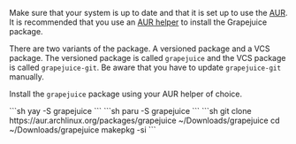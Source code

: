 
Make sure that your system is up to date and that it is set up to use the [AUR](https://aur.archlinux.org/). It is recommended that you use an [AUR helper](https://wiki.archlinux.org/title/AUR_helpers) to install the Grapejuice package.

There are two variants of the package. A versioned package and a VCS package. The versioned package is called `grapejuice` and the VCS package is called `grapejuice-git`. Be aware that you have to update `grapejuice-git` manually.

Install the `grapejuice` package using your AUR helper of choice.

<Tabs>
	<TabItem label="Yay">
    ```sh
    yay -S grapejuice
    ```
    </TabItem>
	<TabItem label="Paru">
    ```sh
    paru -S grapejuice
    ```
    </TabItem>
    <TabItem label="Manual Installation">
    ```sh
    git clone https://aur.archlinux.org/packages/grapejuice ~/Downloads/grapejuice
    cd ~/Downloads/grapejuice
    makepkg -si
    ```
    </TabItem>
</Tabs>